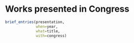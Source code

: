 \faIcon{comments} Works presented in Congress
==================================
```r
brief_entries(presentation,
              when=year,
              what=title,
              with=congress)

```
